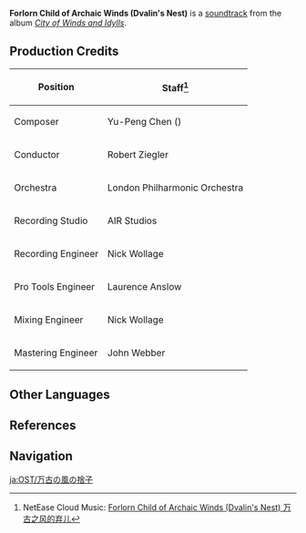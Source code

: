 {{Soundtrack Infobox
|title          = Forlorn Child of Archaic Winds
|image          = City of Winds and Idylls.png
|album          = City of Winds and Idylls
|disc           = 2
|number         = 47
|featured       =
|featured2      =
|featured3      =
|featured_disc  =
|featured_disc2 =
|featured_disc3 =
|youtube_id     = aeEkatw2Heg
|youtube_time   = 1596
|spotify_id     = 6REsVKMH9soTrHClwGdSlC
|played_in      = Stormterror's Lair
|during         = [[Stormterror's Lair]]
|domain         =
|previous       = Journey of Hope (Genshin Impact Main Theme Var.)
|next           = Forsaken Child of Ancient Times (Dvalin's Nest)
}}
'''Forlorn Child of Archaic Winds (Dvalin's Nest)''' is a [[soundtrack]] from the album ''[[City of Winds and Idylls]]''.

==Production Credits==
{| class="wikitable" style="text-align:left; height:0.5em"
! Position
! Staff<ref>NetEase Cloud Music: [https://music.163.com/#/song?id=1481392469 Forlorn Child of Archaic Winds (Dvalin's Nest) 万古之风的弃儿]</ref>
|-
! Composer
| Yu-Peng Chen ({{zh|陈致逸}})
|-
! Conductor
| Robert Ziegler
|-
! Orchestra
| London Philharmonic Orchestra
|-
! Recording Studio
| AIR Studios
|-
! Recording Engineer
| Nick Wollage
|-
! Pro Tools Engineer
| Laurence Anslow
|-
! Mixing Engineer
| Nick Wollage
|-
! Mastering Engineer
| John Webber
|}

==Other Languages==
{{Other Languages
|en      = Forlorn Child of Archaic Winds (Dvalin's Nest)
|zhs     = 万古之风的弃儿
|zhs_rm  = Wàn'gǔ zhī Fēng de Qì'ér
|zht     = 萬古之風的棄兒
|zht_rm  = Wàn'gǔ zhī Fēng de Qì'ér
|zh_tl   = Abandoned Child of the Eternal Winds
|ja      = 万古の風の捨子
|ja_rm   = Banko no Kaze no Sutego
|ja_tl   = Abandoned Child of the Eternal Winds
|tr      = 
|tr_tl   = 
|it      = 
|it_tl   = 
}}

==References==
{{Reflist}}

==Navigation==
{{Soundtrack Navbox|City of Winds and Idylls}}

[[ja:OST/万古の風の捨子]]